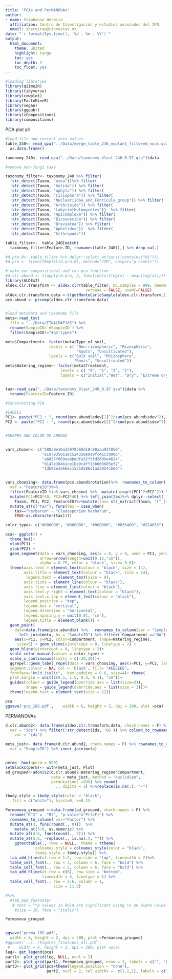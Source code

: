```yaml
---
title: "PCAs and PerMANOVAs"
author: 
- name: Stephanie Hereira
  affiliation: Centro de Investigación y estudios avanzados del IPN
  email: shereirap@cinvestav.mx
date: "`r format(Sys.time(), '%d - %m - %Y')`"
output:
  html_document:
    theme: united
    highlight: tango
    toc: yes
    toc_depth: 2
    toc_float: yes
---
```


```r
#loading libraries
library(qiime2R)
library(tidyverse)
library(cowplot)
library(FactoMineR)
library(vegan)
library(ggpubr)
library(zCompositions)
library(compositions)

```

PCA plot all
```r
#load file and correct zero values
table_240<- read_qza("../Data/merge_table_240_noplant_filtered_nous.qza")$data %>% 
  as.data.frame()

taxonomy_240<- read_qza("../Data/taxonomy_blast_240_0.97.qza")$data

#remove non-fungi taxa

taxonomy_filter<- taxonomy_240 %>% filter(
  !str_detect(Taxon, "ozoa"))%>% filter(
  !str_detect(Taxon, "helida")) %>% filter(
  !str_detect(Taxon, "ophyta")) %>% filter(
  !str_detect(Taxon, "Ciliophora")) %>% filter(
  !str_detect(Taxon, "Nucleariidae_and_Fonticula_group")) %>% filter(
  !str_detect(Taxon, "Arthrioida")) %>% filter(
  !str_detect(Taxon, "Labyrinthulomycetes"))  %>% filter(
  !str_detect(Taxon, "Apicomplexa")) %>% filter(
  !str_detect(Taxon, "Bicosoecida")) %>% filter(
  !str_detect(Taxon, "Breviatea")) %>% filter(
  !str_detect(Taxon, "Aphelidea"))  %>% filter(
  !str_detect(Taxon, "Arthropoda")) 

table_filter<-  table_240[match(
  taxonomy_filter$Feature.ID, rownames(table_240)),] %>% drop_na(.)

#d.pro.0<- table_filter %>% dplyr::select_at(vars(!contains("US")))
#d.pro <- t(cmultRepl(t(d.pro.0), method="CZM", output="p-counts"))

# make our compositional and run pca function
#d.clr.abund <- t(apply(d.pro, 2, function(x){log(x) - mean(log(x))}))
library(ALDEx2)
aldex.clr.transform <- aldex.clr(table_filter, mc.samples = 999, denom="all",
                                   verbose = FALSE, useMC=FALSE)
aldex.clr.transform.data <-t(getMonteCarloSample(aldex.clr.transform,1))
pcx.abund <- prcomp(aldex.clr.transform.data)


#load metadata and taxonomy file
meta<-read_tsv(
  file = "../Data/FINALMAP18S") %>% 
  rename(SampleID=`#SampleID`) %>%
  filter(SampleID!="#q2:types")

meta$Compartment<- factor(meta$Type_of_soil,
                   levels = c( "Non-rizospheric", "Rizospheric", 
                               "Roots", "Uncultivated"),
                   labels = c("Bulk soil", "Rhizosphere",
                              "Roots", "Uncultivated"))
meta$Watering_regime<- factor(meta$Treatment,
                        levels = c( "0", "1", "2", "3"),
                        labels = c("Initial","Wet", "Dry", "Extreme dry"))


tax<-read_qza("../Data/taxonomy_blast_240_0.97.qza")$data %>%
  rename(FeatureID=Feature.ID)

#Construsting PCA

#LABELS
PC1<- paste("PC1 : ", round(pcx.abund$sdev[1]^2/sum(pcx.abund$sdev^2),3)*100, "%",sep="")
PC2 <- paste("PC2 : ", round(pcx.abund$sdev[2]^2/sum(pcx.abund$sdev^2),3)*100, "%",sep="")


#SHAPES AND COLOR OF ARROWS


vars_chosen<- c("588a0e16a32970569d10c88aaa93f050", 
                "81979356618c524328e9a9fc41c30906",
                "ab657f069eebbddfa32f5fd2609e4b24", 
                "0147e304b1ce1be9c4ff15b660605ef2",
                "1db96e3e66ec1535d586d1a3a954cb66")


vars_choosing<- data.frame(pcx.abund$rotation)%>%  rownames_to_column(
  var = "FeatureID")%>%
  filter(FeatureID %in% vars_chosen) %>%  mutate(a=sqrt(PC1^2+PC2^2)) %>%
  mutate(PC1=PC1*40, PC2=PC2*40) %>% left_join(tax)%>% dplyr::select(
    Taxon, PC1, PC2, FeatureID)%>%mutate(tax= str_extract(Taxon, "[^_]+$")) %>% 
  mutate_at(c("tax"), funs(tax = case_when(
    tax=="herbarum" ~ "Cladosporium herbarum",
    TRUE~as.character(tax))))

color_type<- c("#800000", "#808000", "#008000", "#D35400", "#2E4053")

pca<- ggplot() +
  theme_bw()+
  xlab(PC1) +
  ylab(PC2) +
  geom_segment(data = vars_choosing, aes(x = 0, y = 0, xend = PC1, yend = PC2), 
               arrow=arrow(length=unit(0.15,"cm")),
               alpha = 0.75, color = 'black', size= 0.6)+
  theme(axis.text = element_text(colour = "black", size = 14),
        axis.title = element_text(colour = "black", size = 14),
         legend.text = element_text(size = 9),
        axis.ticks = element_line(colour = "black"),
        axis.line = element_line(colour = "black"),
        axis.text.y.right = element_text(colour = "black"),
        axis.text.x.top = element_text(colour = "black"),
        legend.position = "top", 
        legend.box = "vertical",
        legend.direction = "horizontal",
        legend.spacing.y = unit(0.01, 'cm'),
        legend.title = element_blank()) +
  geom_point(                              
    data=data.frame(pcx.abund$x) %>%   rownames_to_column(var = "SampleID")%>%
      left_join(meta, by = "SampleID") %>% filter(!Compartment =="NA"),
    aes(x=PC1, y=PC2, color=Compartment, shape=Watering_regime), 
     size=5) + geom_vline(xintercept = 0, linetype = 2) +   
  geom_hline(yintercept = 0, linetype = 2)+
  scale_color_manual(values = color_type) +
  scale_x_continuous(limits = c(-20,20))+
  ggrepel::geom_label_repel(data = vars_choosing, aes(x=PC1, y=PC2, label= tax),
  segment.colour = NA, col = 'black', fill= "#EEEEEE",
  fontface="bold.italic",  box.padding = 0.6, size=4)+ theme(
  plot.margin = unit(c(0.5, 1.5, 0.4, 0.1), "cm"))+
  guides(colour = guide_legend(override.aes = list(size=3)), 
         shape = guide_legend(override.aes = list(size = 3)))+
  theme(legend.text = element_text(size = 12))

pca
ggsave('pca_18S.pdf',    width = 6, height = 5, dpi = 300, plot =pca)

```

PERMANOVAs
```r

d.clr.abund2<- data.frame(aldex.clr.transform.data, check.names = F) %>% rownames_to_column(
  var = "ids") %>% filter(!str_detect(ids, 'US')) %>% column_to_rownames(
    var = "ids")

meta_just<- data.frame(d.clr.abund2, check.names = F) %>% rownames_to_column(
  var = "SampleID") %>% inner_join(meta) 


perm<- how(nperm = 999)
setBlocks(perm)<- with(meta_just, Plot)
ad_grouped<-adonis2(d.clr.abund2~Watering_regime*Compartment,
                    data = meta_just, method = "euclidian", 
                    permutations =999) %>% round(
                      ., digits = 3) %>%replace(is.na(.), "-")

tbody.style = tbody_style(color = "black",
   fill = c("white"), hjust=0, x=0.1)

Permanova_grouped <-data.frame(ad_grouped, check.names = F) %>% 
  rename("R^2" =  "R2", "p-value"="Pr(>F)") %>% 
  rownames_to_column( var="Factor") %>%
  mutate_at(3, funs(round(., 0)))  %>%
    mutate_at(5:6, as.numeric) %>% 
  mutate_at(4:5, funs(round(., 2))) %>% 
  mutate_at(5:6, ~replace(., is.na(.), "")) %>% 
    ggtexttable(., rows = NULL,  theme = ttheme(
             colnames.style = colnames_style(color = "black",                                            fill = "white",hjust=0, x=0.1),
             tbody.style = tbody.style)) %>%
  tab_add_hline(at.row = 1:2, row.side = "top", linewidth = 2)%>%
  table_cell_font(., row = 3, column = 6, face = "bold") %>% 
  table_cell_font(., row = 2, column = 6, face = "bold") %>% 
  tab_add_hline(at.row = c(6), row.side = "bottom", 
                linewidth = 3, linetype = 1) %>% 
  table_cell_font(., row = 2:6, column = 1,
                     size = 11.3)

#%>%
  #tab_add_footnote(
   # text = "*p values in Bold are significant using \n an alpha value of 0.05",
    #size = 10, face = "italic")

Permanova_grouped


ggsave('perma_18S.pdf',
  width = 6, height = 2, dpi = 300, plot =Permanova_grouped)
#ggsave('../../Figures_final/pca_all.pdf',
 #    width = 6, height = 2, dpi = 300, plot =pca)
leg<- get_legend(pca)
part1<- plot_grid(leg, NULL, ncol = 2)
part2<- plot_grid(part1, Permanova_grouped, nrow = 2, labels = c("", "b)"), vjust = 0, rel_heights = c(1,2))
part3<- plot_grid(pca+theme(legend.position = "none"),
                  part2, ncol = 2, rel_widths =  c(1.2,1), labels = c("a)", ""))
```



